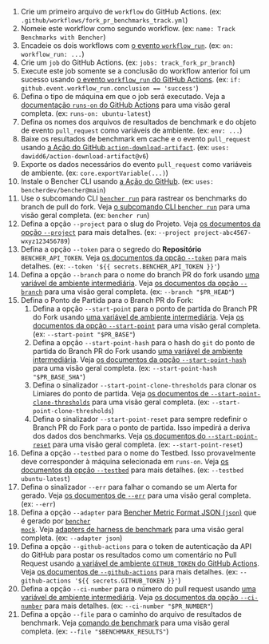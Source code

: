 
<PullRequestsForkTrackCode />

1. Crie um primeiro arquivo de `workflow` do GitHub Actions.
   (ex: `.github/workflows/fork_pr_benchmarks_track.yml`)
2. Nomeie este workflow como segundo workflow.
   (ex: `name: Track Benchmarks with Bencher`)
3. Encadeie os dois workflows com
   [o evento `workflow_run`][github actions workflow_run].
   (ex: `on: workflow_run: ...`)
4. Crie um `job` do GitHub Actions.
   (ex: `jobs: track_fork_pr_branch`)
5. Execute este job somente se a conclusão do workflow anterior foi um sucesso usando
   [o evento `workflow_run` do GitHub Actions][github actions workflow_run].
   (ex: `if: github.event.workflow_run.conclusion == 'success'`)
6. Defina o tipo de máquina em que o job será executado.
   Veja a [documentação `runs-on` do GitHub Actions][github actions runs-on]
   para uma visão geral completa.
   (ex: `runs-on: ubuntu-latest`)
7. Defina os nomes dos arquivos de resultados de benchmark e do objeto de evento `pull_request` como variáveis de ambiente.
   (ex: `env: ...`)
8. Baixe os resultados de benchmark em cache e o evento `pull_request`
   usando [a Ação do GitHub `action-download-artifact`][action download artifact].
   (ex: `uses: dawidd6/action-download-artifact@v6`)
10. Exporte os dados necessários do evento `pull_request` como variáveis de ambiente.
    (ex: `core.exportVariable(...)`)
11. Instale o Bencher CLI usando [a Ação do GitHub][bencher cli github action].
   (ex: `uses: bencherdev/bencher@main`)
12. Use o subcomando CLI <code><a href="/pt/docs/explanation/bencher-run/">bencher run</a></code>
    para rastrear os benchmarks do branch de pull do fork.
    Veja [o subcomando CLI `bencher run`][bencher run] para uma visão geral completa.
    (ex: `bencher run`)
13. Defina a opção `--project` para o slug do Projeto.
    Veja [os documentos da opção `--project`][project option] para mais detalhes.
    (ex: `--project project-abc4567-wxyz123456789`)
14. Defina a opção `--token` para o segredo do **Repositório** `BENCHER_API_TOKEN`.
    Veja [os documentos da opção `--token`][token option] para mais detalhes.
    (ex: `--token '${{ secrets.BENCHER_API_TOKEN }}'`)
15. Defina a opção `--branch` para o nome do branch PR do fork
    usando [uma variável de ambiente intermediária][github intermediate environment variable].
    Veja [os documentos da opção `--branch`][branch option] para uma visão geral completa.
    (ex: `--branch "$PR_HEAD"`)
16. Defina o Ponto de Partida para o Branch PR do Fork:
    1. Defina a opção `--start-point` para o ponto de partida do Branch PR do Fork
    usando [uma variável de ambiente intermediária][github intermediate environment variable].
    Veja [os documentos da opção `--start-point`][start point] para uma visão geral completa.
    (ex: `--start-point "$PR_BASE"`)
    2. Defina a opção `--start-point-hash` para o hash do `git` do ponto de partida do Branch PR do Fork
    usando [uma variável de ambiente intermediária][github intermediate environment variable].
    Veja [os documentos da opção `--start-point-hash`][start point hash] para uma visão geral completa.
    (ex: `--start-point-hash "$PR_BASE_SHA"`)
    3. Defina o sinalizador `--start-point-clone-thresholds` para clonar os Limiares do ponto de partida.
    Veja [os documentos de `--start-point-clone-thresholds`][start point clone thresholds] para uma visão geral completa.
    (ex: `--start-point-clone-thresholds`)
    4. Defina o sinalizador `--start-point-reset` para sempre redefinir o Branch PR do Fork para o ponto de partida.
    Isso impedirá a deriva dos dados dos benchmarks.
    Veja [os documentos do `--start-point-reset`][start point reset] para uma visão geral completa.
    (ex: `--start-point-reset`)
17. Defina a opção `--testbed` para o nome do Testbed.
    Isso provavelmente deve corresponder à máquina selecionada em `runs-on`.
    Veja [os documentos da opção `--testbed`][testbed option] para mais detalhes.
    (ex: `--testbed ubuntu-latest`)
18. Defina o sinalizador `--err` para falhar o comando se um Alerta for gerado.
   Veja [os documentos de `--err`][alert err] para uma visão geral completa.
   (ex: `--err`)
19. Defina a opção `--adapter` para [Bencher Metric Format JSON (`json`)][bmf] que é gerado por <code><a href="/pt/docs/reference/bencher-metric-format/#bencher-mock">bencher mock</a></code>.
   Veja [adapters de harness de benchmark][adapter json] para uma visão geral completa.
   (ex: `--adapter json`)
20. Defina a opção `--github-actions` para o token de autenticação da API do GitHub para postar os resultados como um comentário no Pull Request usando
    [a variável de ambiente `GITHUB_TOKEN` do GitHub Actions][github token].
    Veja [os documentos de `--github-actions`][github actions option] para mais detalhes.
    (ex: `--github-actions '${{ secrets.GITHUB_TOKEN }}'`)
21. Defina a opção `--ci-number` para o número do pull request
    usando [uma variável de ambiente intermediária][github intermediate environment variable].
    Veja [os documentos da opção `--ci-number`][ci number option] para mais detalhes.
    (ex: `--ci-number "$PR_NUMBER"`)
22. Defina a opção `--file` para o caminho do arquivo de resultados de benchmark.
    Veja [comando de benchmark][command argument] para uma visão geral completa.
    (ex: `--file "$BENCHMARK_RESULTS"`)

[github actions workflow_run]: https://docs.github.com/pt/actions/using-workflows/events-that-trigger-workflows#workflow_run
[github actions runs-on]: https://docs.github.com/pt/actions/using-workflows/workflow-syntax-for-github-actions#jobsjob_idruns-on
[github intermediate environment variable]: https://docs.github.com/pt/actions/security-for-github-actions/security-guides/security-hardening-for-github-actions#using-an-intermediate-environment-variable
[action download artifact]: https://github.com/dawidd6/action-download-artifact
[bencher cli github action]: https://github.com/marketplace/actions/bencher-cli
[github action pull_request]: https://docs.github.com/pt/webhooks/webhook-events-and-payloads#pull_request
[github token]: https://docs.github.com/pt/actions/security-guides/automatic-token-authentication

[bencher run]: /pt/docs/explanation/bencher-run/
[project option]: /pt/docs/explanation/bencher-run/#--project-project
[token option]: /pt/docs/explanation/bencher-run/#--token-token
[branch option]: /pt/docs/explanation/branch-selection/#--branch-branch
[start point]: /pt/docs/explanation/branch-selection/#--start-point-branch
[start point hash]: /pt/docs/explanation/branch-selection/#--start-point-hash-hash
[start point clone thresholds]: /pt/docs/explanation/branch-selection/#--start-point-clone-thresholds
[start point reset]: /pt/docs/explanation/branch-selection/#--start-point-reset
[testbed option]: /pt/docs/explanation/bencher-run/#--testbed-testbed
[alert err]: /pt/docs/explanation/thresholds/#--err
[bmf]: /pt/docs/reference/bencher-metric-format/
[adapter json]: /pt/docs/explanation/adapters/#-json
[github actions option]: /pt/docs/explanation/bencher-run/#--github-actions-github_token
[ci number option]: /pt/docs/explanation/bencher-run/#--ci-id-id
[command argument]: /pt/docs/explanation/bencher-run/#benchmark-command
